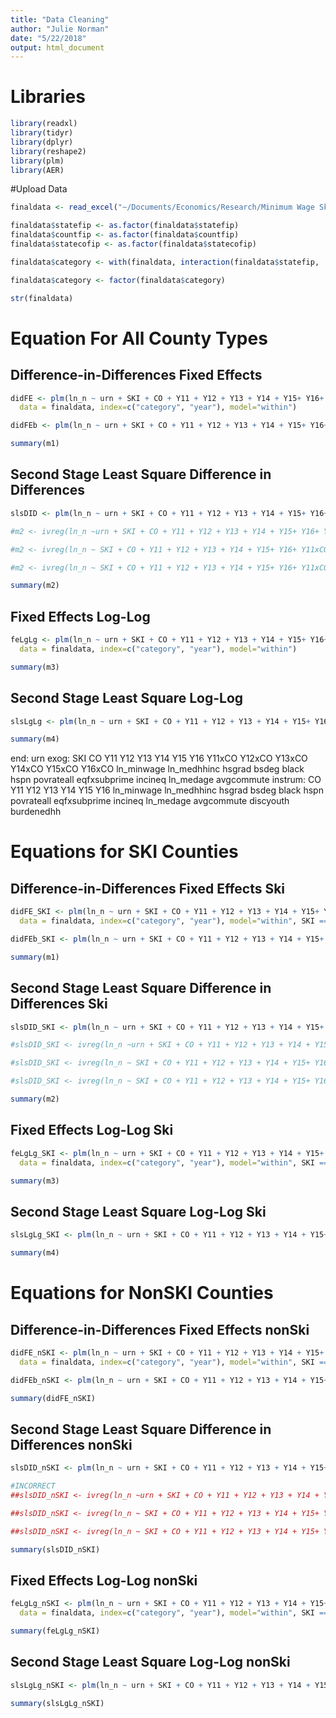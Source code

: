 ```yaml
---
title: "Data Cleaning"
author: "Julie Norman"
date: "5/22/2018"
output: html_document
---
```


# Libraries
```r
library(readxl)
library(tidyr)
library(dplyr)
library(reshape2)
library(plm)
library(AER)

```

#Upload Data

```r
finaldata <- read_excel("~/Documents/Economics/Research/Minimum Wage Ski/Data Sources/final panel data.xlsx")
```


```r
finaldata$statefip <- as.factor(finaldata$statefip)
finaldata$countfip <- as.factor(finaldata$countfip)
finaldata$statecofip <- as.factor(finaldata$statecofip)

finaldata$category <- with(finaldata, interaction(finaldata$statefip,  finaldata$countfip))

finaldata$category <- factor(finaldata$category)

str(finaldata)
```



# Equation For All County Types 

## Difference-in-Differences Fixed Effects

```r
didFE <- plm(ln_n ~ urn + SKI + CO + Y11 + Y12 + Y13 + Y14 + Y15+ Y16+ Y11xCO+ Y12xCO + Y13xCO + Y14xCO + Y15xCO + Y16xCO + ln_minwage + ln_medhhinc + hsgrad + bsdeg + black + hspn + povrateall + eqfxsubprime + incineq + ln_medage + avgcommute,
  data = finaldata, index=c("category", "year"), model="within")

didFEb <- plm(ln_n ~ urn + SKI + CO + Y11 + Y12 + Y13 + Y14 + Y15+ Y16+ Y11xCO+ Y12xCO + Y13xCO + Y14xCO + Y15xCO + Y16xCO + ln_minwage + ln_medhhinc + hsgrad + bsdeg  + black + hspn + povrateall + eqfxsubprime + incineq + ln_medage + avgcommute | . -urn  (+CO + Y11 + Y12 + Y13 + Y14 + Y15+ Y16 + ln_minwage + ln_medhhinc + hsgrad + bsdeg  + black + hspn + povrateall + eqfxsubprime + incineq + ln_medage + avgcommute+ discyouth + burdenedhh), data = finaldata, index=c("category", "year"), model="within")

summary(m1)

```


## Second Stage Least Square Difference in Differences


```r
slsDID <- plm(ln_n ~ urn + SKI + CO + Y11 + Y12 + Y13 + Y14 + Y15+ Y16+ Y11xCO+ Y12xCO + Y13xCO + Y14xCO + Y15xCO + Y16xCO + ln_minwage + ln_medhhinc + hsgrad + bsdeg  + black + hspn + povrateall + eqfxsubprime + incineq + ln_medage + avgcommute | SKI + CO + Y11 + Y12 + Y13 + Y14 + Y15+ Y16+ Y11xCO+ Y12xCO + Y13xCO + Y14xCO + Y15xCO + Y16xCO + ln_minwage + ln_medhhinc + hsgrad + bsdeg  + black + hspn + povrateall + eqfxsubprime + incineq + ln_medage + avgcommute  + CO + Y11 + Y12 + Y13 + Y14 + Y15+ Y16 + ln_minwage + ln_medhhinc + hsgrad + bsdeg  + black + hspn + povrateall + eqfxsubprime + incineq + ln_medage + avgcommute + discyouth + burdenedhh, data = finaldata, index=c("category", "year"), model="within")

#m2 <- ivreg(ln_n ~urn + SKI + CO + Y11 + Y12 + Y13 + Y14 + Y15+ Y16+ Y11xCO+ Y12xCO + Y13xCO + Y14xCO + Y15xCO + Y16xCO + ln_minwage + ln_medhhinc + hsgrad + bsdeg  + black + hspn + povrateall + eqfxsubprime + incineq + ln_medage + avgcommute| urn + SKI + CO + Y11 + Y12 + Y13 + Y14 + Y15+ Y16+ Y11xCO+ Y12xCO + Y13xCO + Y14xCO + Y15xCO + Y16xCO + ln_minwage + ln_medhhinc + hsgrad + bsdeg  + black + hspn + povrateall + eqfxsubprime + incineq + ln_medage + avgcommute +CO + Y11 + Y12 + Y13 + Y14 + Y15+ Y16 + ln_minwage + ln_medhhinc + hsgrad + bsdeg  + black + hspn + povrateall + eqfxsubprime + incineq + ln_medage + avgcommute+ discyouth + burdenedhh, data = finaldata)

#m2 <- ivreg(ln_n ~ SKI + CO + Y11 + Y12 + Y13 + Y14 + Y15+ Y16+ Y11xCO+ Y12xCO + Y13xCO + Y14xCO + Y15xCO + Y16xCO + ln_minwage + ln_medhhinc + hsgrad + bsdeg  + black + hspn + povrateall + eqfxsubprime + incineq + ln_medage + avgcommute + urn | SKI + CO + Y11 + Y12 + Y13 + Y14 + Y15+ Y16+ Y11xCO+ Y12xCO + Y13xCO + Y14xCO + Y15xCO + Y16xCO + ln_minwage + ln_medhhinc + hsgrad + bsdeg  + black + hspn + povrateall + eqfxsubprime + incineq + ln_medage + avgcommute + discyouth + burdenedhh, data = finaldata)

#m2 <- ivreg(ln_n ~ SKI + CO + Y11 + Y12 + Y13 + Y14 + Y15+ Y16+ Y11xCO+ Y12xCO + Y13xCO + Y14xCO + Y15xCO + Y16xCO + ln_minwage + ln_medhhinc + hsgrad + bsdeg  + black + hspn + povrateall + eqfxsubprime + incineq + ln_medage + avgcommute + urn | .-urn + CO + Y11 + Y12 + Y13 + Y14 + Y15+ Y16 + ln_minwage + ln_medhhinc + hsgrad + bsdeg  + black + hspn + povrateall + eqfxsubprime + incineq + ln_medage + avgcommute+ discyouth + burdenedhh, data = finaldata)

summary(m2)
```


## Fixed Effects Log-Log

```r
feLgLg <- plm(ln_n ~ urn + SKI + CO + Y11 + Y12 + Y13 + Y14 + Y15+ Y16+  ln_minwage + ln_medhhinc + hsgrad + bsdeg + black + hspn + povrateall + eqfxsubprime + incineq + ln_medage + avgcommute,
  data = finaldata, index=c("category", "year"), model="within")

summary(m3)
```



## Second Stage Least Square Log-Log

```r
slsLgLg <- plm(ln_n ~ urn + SKI + CO + Y11 + Y12 + Y13 + Y14 + Y15+ Y16+  ln_minwage + ln_medhhinc + hsgrad + bsdeg + black + hspn + povrateall + eqfxsubprime + incineq + ln_medage + avgcommute | SKI + CO + Y11 + Y12 + Y13 + Y14 + Y15+ Y16+  ln_minwage + ln_medhhinc + hsgrad + bsdeg + black + hspn + povrateall + eqfxsubprime + incineq + ln_medage + avgcommute + CO + Y11 + Y12 + Y13 + Y14 + Y15+ Y16+ Y11xCO+ Y12xCO + Y13xCO + Y14xCO + Y15xCO + Y16xCO + ln_minwage + ln_medhhinc + hsgrad + bsdeg  + black + hspn + povrateall + eqfxsubprime + incineq + ln_medage + avgcommute  + CO + Y11 + Y12 + Y13 + Y14 + Y15+ Y16 + ln_minwage + ln_medhhinc + hsgrad + bsdeg  + black + hspn + povrateall + eqfxsubprime + incineq + ln_medage + avgcommute + discyouth + burdenedhh, data = finaldata, index=c("category", "year"), model="within")

summary(m4)
```


end: urn
exog: SKI CO Y11 Y12 Y13 Y14 Y15 Y16 Y11xCO Y12xCO Y13xCO Y14xCO Y15xCO Y16xCO ln_minwage ln_medhhinc hsgrad bsdeg black hspn povrateall eqfxsubprime incineq ln_medage avgcommute 
instrum: CO Y11 Y12 Y13 Y14 Y15 Y16 ln_minwage ln_medhhinc hsgrad bsdeg black hspn povrateall eqfxsubprime incineq ln_medage avgcommute  discyouth  burdenedhh


# Equations for SKI Counties 

## Difference-in-Differences Fixed Effects Ski

```r
didFE_SKI <- plm(ln_n ~ urn + SKI + CO + Y11 + Y12 + Y13 + Y14 + Y15+ Y16+ Y11xCO+ Y12xCO + Y13xCO + Y14xCO + Y15xCO + Y16xCO + ln_minwage + ln_medhhinc + hsgrad + bsdeg + black + hspn + povrateall + eqfxsubprime + incineq + ln_medage + avgcommute,
  data = finaldata, index=c("category", "year"), model="within", SKI ==1)

didFEb_SKI <- plm(ln_n ~ urn + SKI + CO + Y11 + Y12 + Y13 + Y14 + Y15+ Y16+ Y11xCO+ Y12xCO + Y13xCO + Y14xCO + Y15xCO + Y16xCO + ln_minwage + ln_medhhinc + hsgrad + bsdeg  + black + hspn + povrateall + eqfxsubprime + incineq + ln_medage + avgcommute | . -urn  (+CO + Y11 + Y12 + Y13 + Y14 + Y15+ Y16 + ln_minwage + ln_medhhinc + hsgrad + bsdeg  + black + hspn + povrateall + eqfxsubprime + incineq + ln_medage + avgcommute+ discyouth + burdenedhh), data = finaldata, index=c("category", "year"), model="within", SKI == 1)

summary(m1)

```


## Second Stage Least Square Difference in Differences Ski


```r
slsDID_SKI <- plm(ln_n ~ urn + SKI + CO + Y11 + Y12 + Y13 + Y14 + Y15+ Y16+ Y11xCO+ Y12xCO + Y13xCO + Y14xCO + Y15xCO + Y16xCO + ln_minwage + ln_medhhinc + hsgrad + bsdeg  + black + hspn + povrateall + eqfxsubprime + incineq + ln_medage + avgcommute | SKI + CO + Y11 + Y12 + Y13 + Y14 + Y15+ Y16+ Y11xCO+ Y12xCO + Y13xCO + Y14xCO + Y15xCO + Y16xCO + ln_minwage + ln_medhhinc + hsgrad + bsdeg  + black + hspn + povrateall + eqfxsubprime + incineq + ln_medage + avgcommute  + CO + Y11 + Y12 + Y13 + Y14 + Y15+ Y16 + ln_minwage + ln_medhhinc + hsgrad + bsdeg  + black + hspn + povrateall + eqfxsubprime + incineq + ln_medage + avgcommute + discyouth + burdenedhh, data = finaldata, index=c("category", "year"), model="within", SKI == 1)

#slsDID_SKI <- ivreg(ln_n ~urn + SKI + CO + Y11 + Y12 + Y13 + Y14 + Y15+ Y16+ Y11xCO+ Y12xCO + Y13xCO + Y14xCO + Y15xCO + Y16xCO + ln_minwage + ln_medhhinc + hsgrad + bsdeg  + black + hspn + povrateall + eqfxsubprime + incineq + ln_medage + avgcommute| urn + SKI + CO + Y11 + Y12 + Y13 + Y14 + Y15+ Y16+ Y11xCO+ Y12xCO + Y13xCO + Y14xCO + Y15xCO + Y16xCO + ln_minwage + ln_medhhinc + hsgrad + bsdeg  + black + hspn + povrateall + eqfxsubprime + incineq + ln_medage + avgcommute +CO + Y11 + Y12 + Y13 + Y14 + Y15+ Y16 + ln_minwage + ln_medhhinc + hsgrad + bsdeg  + black + hspn + povrateall + eqfxsubprime + incineq + ln_medage + avgcommute+ discyouth + burdenedhh, data = finaldata, SKI == 1)

#slsDID_SKI <- ivreg(ln_n ~ SKI + CO + Y11 + Y12 + Y13 + Y14 + Y15+ Y16+ Y11xCO+ Y12xCO + Y13xCO + Y14xCO + Y15xCO + Y16xCO + ln_minwage + ln_medhhinc + hsgrad + bsdeg  + black + hspn + povrateall + eqfxsubprime + incineq + ln_medage + avgcommute + urn | SKI + CO + Y11 + Y12 + Y13 + Y14 + Y15+ Y16+ Y11xCO+ Y12xCO + Y13xCO + Y14xCO + Y15xCO + Y16xCO + ln_minwage + ln_medhhinc + hsgrad + bsdeg  + black + hspn + povrateall + eqfxsubprime + incineq + ln_medage + avgcommute + discyouth + burdenedhh, data = finaldata, SKI == 1)

#slsDID_SKI <- ivreg(ln_n ~ SKI + CO + Y11 + Y12 + Y13 + Y14 + Y15+ Y16+ Y11xCO+ Y12xCO + Y13xCO + Y14xCO + Y15xCO + Y16xCO + ln_minwage + ln_medhhinc + hsgrad + bsdeg  + black + hspn + povrateall + eqfxsubprime + incineq + ln_medage + avgcommute + urn | .-urn + CO + Y11 + Y12 + Y13 + Y14 + Y15+ Y16 + ln_minwage + ln_medhhinc + hsgrad + bsdeg  + black + hspn + povrateall + eqfxsubprime + incineq + ln_medage + avgcommute+ discyouth + burdenedhh, data = finaldata, SKI == 1)

summary(m2)
```


## Fixed Effects Log-Log Ski

```r
feLgLg_SKI <- plm(ln_n ~ urn + SKI + CO + Y11 + Y12 + Y13 + Y14 + Y15+ Y16+  ln_minwage + ln_medhhinc + hsgrad + bsdeg + black + hspn + povrateall + eqfxsubprime + incineq + ln_medage + avgcommute,
  data = finaldata, index=c("category", "year"), model="within", SKI == 1)

summary(m3)
```


## Second Stage Least Square Log-Log Ski

```r
slsLgLg_SKI <- plm(ln_n ~ urn + SKI + CO + Y11 + Y12 + Y13 + Y14 + Y15+ Y16+  ln_minwage + ln_medhhinc + hsgrad + bsdeg + black + hspn + povrateall + eqfxsubprime + incineq + ln_medage + avgcommute | SKI + CO + Y11 + Y12 + Y13 + Y14 + Y15+ Y16+  ln_minwage + ln_medhhinc + hsgrad + bsdeg + black + hspn + povrateall + eqfxsubprime + incineq + ln_medage + avgcommute + CO + Y11 + Y12 + Y13 + Y14 + Y15+ Y16+ Y11xCO+ Y12xCO + Y13xCO + Y14xCO + Y15xCO + Y16xCO + ln_minwage + ln_medhhinc + hsgrad + bsdeg  + black + hspn + povrateall + eqfxsubprime + incineq + ln_medage + avgcommute  + CO + Y11 + Y12 + Y13 + Y14 + Y15+ Y16 + ln_minwage + ln_medhhinc + hsgrad + bsdeg  + black + hspn + povrateall + eqfxsubprime + incineq + ln_medage + avgcommute + discyouth + burdenedhh, data = finaldata, index=c("category", "year"), model="within", SKI == 1)

summary(m4)
```



# Equations for NonSKI Counties 

## Difference-in-Differences Fixed Effects nonSki

```r
didFE_nSKI <- plm(ln_n ~ urn + SKI + CO + Y11 + Y12 + Y13 + Y14 + Y15+ Y16+ Y11xCO+ Y12xCO + Y13xCO + Y14xCO + Y15xCO + Y16xCO + ln_minwage + ln_medhhinc + hsgrad + bsdeg + black + hspn + povrateall + eqfxsubprime + incineq + ln_medage + avgcommute,
  data = finaldata, index=c("category", "year"), model="within", SKI ==0)

didFEb_nSKI <- plm(ln_n ~ urn + SKI + CO + Y11 + Y12 + Y13 + Y14 + Y15+ Y16+ Y11xCO+ Y12xCO + Y13xCO + Y14xCO + Y15xCO + Y16xCO + ln_minwage + ln_medhhinc + hsgrad + bsdeg  + black + hspn + povrateall + eqfxsubprime + incineq + ln_medage + avgcommute | . -urn  (+CO + Y11 + Y12 + Y13 + Y14 + Y15+ Y16 + ln_minwage + ln_medhhinc + hsgrad + bsdeg  + black + hspn + povrateall + eqfxsubprime + incineq + ln_medage + avgcommute+ discyouth + burdenedhh), data = finaldata, index=c("category", "year"), model="within", SKI == 0)

summary(didFE_nSKI)

```


## Second Stage Least Square Difference in Differences nonSki


```r
slsDID_nSKI <- plm(ln_n ~ urn + SKI + CO + Y11 + Y12 + Y13 + Y14 + Y15+ Y16+ Y11xCO+ Y12xCO + Y13xCO + Y14xCO + Y15xCO + Y16xCO + ln_minwage + ln_medhhinc + hsgrad + bsdeg  + black + hspn + povrateall + eqfxsubprime + incineq + ln_medage + avgcommute | SKI + CO + Y11 + Y12 + Y13 + Y14 + Y15+ Y16+ Y11xCO+ Y12xCO + Y13xCO + Y14xCO + Y15xCO + Y16xCO + ln_minwage + ln_medhhinc + hsgrad + bsdeg  + black + hspn + povrateall + eqfxsubprime + incineq + ln_medage + avgcommute  + CO + Y11 + Y12 + Y13 + Y14 + Y15+ Y16 + ln_minwage + ln_medhhinc + hsgrad + bsdeg  + black + hspn + povrateall + eqfxsubprime + incineq + ln_medage + avgcommute + discyouth + burdenedhh, data = finaldata, index=c("category", "year"), model="within", SKI == 0)

#INCORRECT
##slsDID_nSKI <- ivreg(ln_n ~urn + SKI + CO + Y11 + Y12 + Y13 + Y14 + Y15+ Y16+ Y11xCO+ Y12xCO + Y13xCO + Y14xCO + Y15xCO + Y16xCO + ln_minwage + ln_medhhinc + hsgrad + bsdeg  + black + hspn + povrateall + eqfxsubprime + incineq + ln_medage + avgcommute| urn + SKI + CO + Y11 + Y12 + Y13 + Y14 + Y15+ Y16+ Y11xCO+ Y12xCO + Y13xCO + Y14xCO + Y15xCO + Y16xCO + ln_minwage + ln_medhhinc + hsgrad + bsdeg  + black + hspn + povrateall + eqfxsubprime + incineq + ln_medage + avgcommute +CO + Y11 + Y12 + Y13 + Y14 + Y15+ Y16 + ln_minwage + ln_medhhinc + hsgrad + bsdeg  + black + hspn + povrateall + eqfxsubprime + incineq + ln_medage + avgcommute+ discyouth + burdenedhh, data = finaldata, SKI == 0)

##slsDID_nSKI <- ivreg(ln_n ~ SKI + CO + Y11 + Y12 + Y13 + Y14 + Y15+ Y16+ Y11xCO+ Y12xCO + Y13xCO + Y14xCO + Y15xCO + Y16xCO + ln_minwage + ln_medhhinc + hsgrad + bsdeg  + black + hspn + povrateall + eqfxsubprime + incineq + ln_medage + avgcommute + urn | SKI + CO + Y11 + Y12 + Y13 + Y14 + Y15+ Y16+ Y11xCO+ Y12xCO + Y13xCO + Y14xCO + Y15xCO + Y16xCO + ln_minwage + ln_medhhinc + hsgrad + bsdeg  + black + hspn + povrateall + eqfxsubprime + incineq + ln_medage + avgcommute + discyouth + burdenedhh, data = finaldata, SKI == 0)

##slsDID_nSKI <- ivreg(ln_n ~ SKI + CO + Y11 + Y12 + Y13 + Y14 + Y15+ Y16+ Y11xCO+ Y12xCO + Y13xCO + Y14xCO + Y15xCO + Y16xCO + ln_minwage + ln_medhhinc + hsgrad + bsdeg  + black + hspn + povrateall + eqfxsubprime + incineq + ln_medage + avgcommute + urn | .-urn + CO + Y11 + Y12 + Y13 + Y14 + Y15+ Y16 + ln_minwage + ln_medhhinc + hsgrad + bsdeg  + black + hspn + povrateall + eqfxsubprime + incineq + ln_medage + avgcommute+ discyouth + burdenedhh, data = finaldata, SKI == 0)

summary(slsDID_nSKI)
```


## Fixed Effects Log-Log nonSki

```r
feLgLg_nSKI <- plm(ln_n ~ urn + SKI + CO + Y11 + Y12 + Y13 + Y14 + Y15+ Y16+  ln_minwage + ln_medhhinc + hsgrad + bsdeg + black + hspn + povrateall + eqfxsubprime + incineq + ln_medage + avgcommute,
  data = finaldata, index=c("category", "year"), model="within", SKI == 0)

summary(feLgLg_nSKI)
```


## Second Stage Least Square Log-Log nonSki

```r
slsLgLg_nSKI <- plm(ln_n ~ urn + SKI + CO + Y11 + Y12 + Y13 + Y14 + Y15+ Y16+  ln_minwage + ln_medhhinc + hsgrad + bsdeg + black + hspn + povrateall + eqfxsubprime + incineq + ln_medage + avgcommute | SKI + CO + Y11 + Y12 + Y13 + Y14 + Y15+ Y16+  ln_minwage + ln_medhhinc + hsgrad + bsdeg + black + hspn + povrateall + eqfxsubprime + incineq + ln_medage + avgcommute + CO + Y11 + Y12 + Y13 + Y14 + Y15+ Y16+ Y11xCO+ Y12xCO + Y13xCO + Y14xCO + Y15xCO + Y16xCO + ln_minwage + ln_medhhinc + hsgrad + bsdeg  + black + hspn + povrateall + eqfxsubprime + incineq + ln_medage + avgcommute  + CO + Y11 + Y12 + Y13 + Y14 + Y15+ Y16 + ln_minwage + ln_medhhinc + hsgrad + bsdeg  + black + hspn + povrateall + eqfxsubprime + incineq + ln_medage + avgcommute + discyouth + burdenedhh, data = finaldata, index=c("category", "year"), model="within", SKI == 0)

summary(slsLgLg_nSKI)
```







